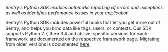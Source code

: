 <Note>
<markdown>

_Sentry's Python SDK enables automatic reporting of errors and exceptions as well as identifies perfomance issues in your application._

Sentry's Python SDK includes powerful hooks that let you get more out of Sentry, and helps you bind data like tags, users, or contexts. Our SDK supports Python 2.7, then 3.4 and above; specific versions for each framework are documented on the respective framework page. Migrating from older versions is documented [here](./migration/).

</markdown>
</Note>
